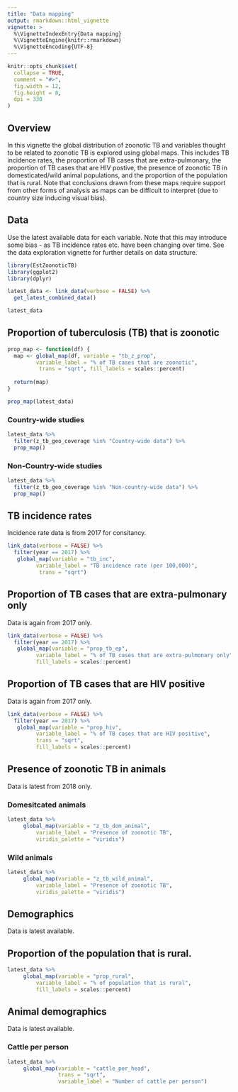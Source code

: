 ```yaml
---
title: "Data mapping"
output: rmarkdown::html_vignette
vignette: >
  %\VignetteIndexEntry{Data mapping}
  %\VignetteEngine{knitr::rmarkdown}
  %\VignetteEncoding{UTF-8}
---
```


```r
knitr::opts_chunk$set(
  collapse = TRUE,
  comment = "#>",
  fig.width = 12, 
  fig.height = 8,
  dpi = 330
)
```

## Overview

In this vignette the global distribution of zoonotic TB and variables thought to be related to zoonotic TB is explored using global maps. This includes TB incidence rates, the proportion of TB cases that are extra-pulmonary, the proportion of TB cases that are HIV postive, the presence of zoonotic TB in domesticated/wild animal populations, and the proportion of the population that is rural. Note that conclusions drawn from these maps require support from other forms of analysis as maps can be difficult to interpret (due to country size inducing visual bias).


## Data 

Use the latest available data for each variable. Note that this may introduce some bias - as TB incidence rates etc. have been changing over time. See the data exploration vignette for further details on data structure.

```r
library(EstZoonoticTB)
library(ggplot2)
library(dplyr)
```


```r
latest_data <- link_data(verbose = FALSE) %>% 
  get_latest_combined_data()

latest_data
```


## Proportion of tuberculosis (TB) that is zoonotic

```r
prop_map <- function(df) {
  map <- global_map(df, variable = "tb_z_prop", 
         variable_label = "% of TB cases that are zoonotic",
          trans = "sqrt", fill_labels = scales::percent)
  
  return(map)
}

prop_map(latest_data)
```

### Country-wide studies

```r
latest_data %>% 
  filter(z_tb_geo_coverage %in% "Country-wide data") %>% 
  prop_map()
```

### Non-Country-wide studies

```r
latest_data %>% 
  filter(z_tb_geo_coverage %in% "Non-country-wide data") %>% 
  prop_map()
```

## TB incidence rates

Incidence rate data is from 2017 for consitancy.

```r
link_data(verbose = FALSE) %>% 
  filter(year == 2017) %>% 
   global_map(variable = "tb_inc", 
         variable_label = "TB incidence rate (per 100,000)",
          trans = "sqrt")
```

## Proportion of TB cases that are extra-pulmonary only

Data is again from 2017 only.

```r
link_data(verbose = FALSE) %>% 
  filter(year == 2017) %>% 
   global_map(variable = "prop_tb_ep", 
         variable_label = "% of TB cases that are extra-pulmonary only",
         fill_labels = scales::percent)
```


## Proportion of TB cases that are HIV positive

Data is again from 2017 only.

```r
link_data(verbose = FALSE) %>% 
  filter(year == 2017) %>% 
   global_map(variable = "prop_hiv", 
         variable_label = "% of TB cases that are HIV positive",
         trans = "sqrt",
         fill_labels = scales::percent)
```

## Presence of zoonotic TB in animals

Data is latest from 2018 only.

### Domesitcated animals

```r
latest_data %>% 
     global_map(variable = "z_tb_dom_animal", 
         variable_label = "Presence of zoonotic TB",
         viridis_palette = "viridis")
```


### Wild animals

```r
latest_data %>% 
     global_map(variable = "z_tb_wild_animal", 
         variable_label = "Presence of zoonotic TB",
         viridis_palette = "viridis")
```

## Demographics

Data is latest available.

## Proportion of the population that is rural.

```r
latest_data %>% 
     global_map(variable = "prop_rural", 
         variable_label = "% of population that is rural",
         fill_labels = scales::percent)
```

## Animal demographics

Data is latest available.

### Cattle per person

```r
latest_data %>% 
     global_map(variable = "cattle_per_head", 
                trans = "sqrt",
                variable_label = "Number of cattle per person")
```